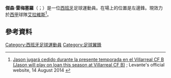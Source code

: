 {{noteTA
|G1=Football
|G2=laliga
|1=zh-hans:杰森;zh-tw:傑森;zh-hk:謝臣;
}}

{{Infobox football biography
| name = 傑森<br />Jason
| image = Jason 2019.jpg
| fullname = David Remeseiro Salgueiro
| birth_date = {{birth date and age|1994|7|6|df=y}}
| birth_place = [[西班牙|西班牙]][[拉科魯尼亞|拉科魯尼亞]]
| height = {{height|m=1.78}}
| position = [[邊鋒|邊鋒]]
| currentclub = [[阿拉维斯体育|艾拉維斯]]
| clubnumber = 25
| youthyears1 = 2007–2009 | youthclubs1 = [[拉科鲁尼亚体育俱乐部|拉科魯尼亞]]
| youthyears2 = 2009–2011 | youthclubs2 = [[蒙塔涅罗斯足球俱乐部|蒙塔涅羅斯]]
| youthyears3 = 2011–2012 | youthclubs3 = [[費羅爾競賽會|費羅爾競賽會]]
| youthyears4 = 2012–2013 | youthclubs4 = [[萊萬特體育聯盟|利雲特]]
| years1 = 2013–2014 | clubs1 = [[萊萬特體育聯盟|萊萬特B隊]] | caps1 = 42 | goals1 = 4
| years2 = 2013–2019 | clubs2 = [[萊萬特體育聯盟|萊萬特]] | caps2 = 97 | goals2 = 13
| years3 = 2014–2015 | clubs3 = → [[維拉利爾足球會B隊|維拉利爾B隊]] (外借) | caps3 = 22 | goals3 = 5
| years4 = 2015–2016 | clubs4 = → [[阿爾巴塞特足球會|阿爾巴塞特]] (外借) | caps4 = 20 | goals4 = 2
| years5 = 2019–2022 | clubs5 = [[巴伦西亚足球俱乐部|巴伦西亚]] | caps5 = 22 | goals5 = 0
| years6 = 2019–2020 | clubs6 = → [[赫塔費足球俱樂部|赫塔費]] (外借) | caps6 = 20 | goals6 = 1
| years7 = 2022– | clubs7 = [[阿拉维斯体育|艾拉維斯]] | caps7 = 1 | goals7 = 0
| nationalyears1 = | nationalteam1 = | nationalcaps1 = | nationalgoals1 = 
| club-update = 25 September 2019
| nationalteam-update = 
}}

'''傑森·雷梅塞羅'''（{{lang-es|Jason Remeseiro}}；{{bd|1994年|7月6日}}）是一位[[西班牙|西班牙]]足球運動員。在場上的位置是左邊鋒。現效力於[[西班牙足球甲級聯賽|西甲]]球隊[[阿拉维斯体育|艾拉維斯]]<ref>[http://es.levanteud.com/noticias/levante22984.html Jason jugará cedido durante la presente temporada en el Villarreal CF B (Jason will play on loan this season at Villarreal CF B)] {{Wayback|url=http://es.levanteud.com/noticias/levante22984.html |date=20141028222134 }}; Levante's official website, 14 August 2014 {{es icon}}</ref>。

==參考資料==
{{Reflist}}

{{艾拉維斯體育會球員名單}}

{{DEFAULTSORT: Remeseiro, Jason}}
[[Category:西班牙足球運動員|Category:西班牙足球運動員]]
[[Category:足球翼鋒|Category:足球翼鋒]]